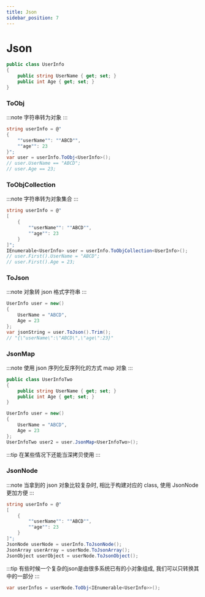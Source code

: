 ```yaml
---
title: Json
sidebar_position: 7
---
```


# Json

```csharp
public class UserInfo
{
    public string UserName { get; set; }
    public int Age { get; set; }
}
```

### ToObj

:::note
字符串转为对象
:::

```csharp
string userInfo = @"
{
    ""userName"": ""ABCD"",
    ""age"": 23
}";
var user = userInfo.ToObj<UserInfo>();
// user.UserName == "ABCD";
// user.Age == 23;
```

### ToObjCollection

:::note
字符串转为对象集合
:::

```csharp
string userInfo = @"
[
    {
        ""userName"": ""ABCD"",
        ""age"": 23
    }
]";
IEnumerable<UserInfo> user = userInfo.ToObjCollection<UserInfo>();
// user.First().UserName = "ABCD";
// user.First().Age = 23;
```

### ToJson

:::note
对象转 json 格式字符串
:::

```csharp
UserInfo user = new()
{
    UserName = "ABCD",
    Age = 23
};
var jsonString = user.ToJson().Trim();
// "{\"userName\":\"ABCD\",\"age\":23}"
```

### JsonMap

:::note
使用 json 序列化反序列化的方式 map 对象
:::

```csharp
public class UserInfoTwo
{
    public string UserName { get; set; }
    public int Age { get; set; }
}
```

```csharp
UserInfo user = new()
{
    UserName = "ABCD",
    Age = 23
};
UserInfoTwo user2 = user.JsonMap<UserInfoTwo>();
```

:::tip
在某些情况下还能当深拷贝使用
:::


### JsonNode

:::note
当拿到的 json 对象比较复杂时, 相比于构建对应的 class, 使用 JsonNode 更加方便
:::

```csharp
string userInfo = @"
[
    {
        ""userName"": ""ABCD"",
        ""age"": 23
    }
]";
JsonNode userNode = userInfo.ToJsonNode();
JsonArray userArray = userNode.ToJsonArray();
JsonObject userObject = userNode.ToJsonObject();
```

:::tip
有些时候一个复杂的json是由很多系统已有的小对象组成, 我们可以只转换其中的一部分
:::

```csharp
var userInfos = userNode.ToObj<IEnumerable<UserInfo>>();
```
